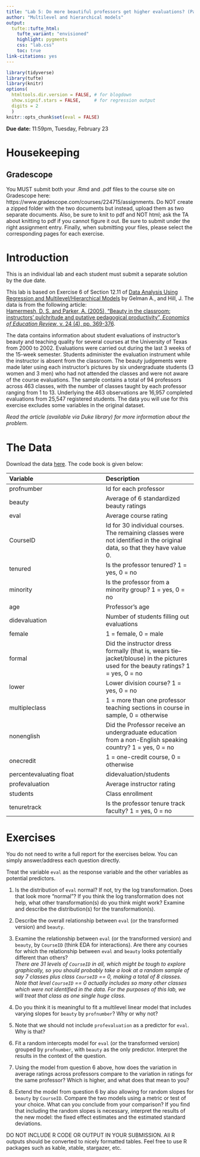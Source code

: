 ```yaml
---
title: "Lab 5: Do more beautiful professors get higher evaluations? (Part I)"
author: "Multilevel and hierarchical models"
output: 
  tufte::tufte_html:
    tufte_variant: "envisioned"
    highlight: pygments
    css: "lab.css"
    toc: true
link-citations: yes
---
```


```r
library(tidyverse)
library(tufte)
library(knitr)
options(
  htmltools.dir.version = FALSE, # for blogdown
  show.signif.stars = FALSE,     # for regression output
  digits = 2
  )
knitr::opts_chunk$set(eval = FALSE)
```


**Due date:**  11:59pm, Tuesday, February 23


# Housekeeping

<!-- ## R/RStudio -->
<!-- You all should have R and RStudio installed on your computers by now. If you do not, first install the latest version of R here: https://cran.rstudio.com (remember to select the right installer for your operating system). Next, install the latest version of RStudio here: https://www.rstudio.com/products/rstudio/download/. Scroll down to the "Installers for Supported Platforms" section and find the right installer for your operating system. -->


## Gradescope
You MUST submit both your .Rmd and .pdf files to the course site on Gradescope here: https://www.gradescope.com/courses/224715/assignments. Do NOT create a zipped folder with the two documents but instead, upload them as two separate documents. Also, be sure to knit to pdf and NOT html; ask the TA about knitting to pdf if you cannot figure it out. Be sure to submit under the right assignment entry. Finally, when submitting your files, please select the corresponding pages for each exercise.



# Introduction
This is an individual lab and each student must submit a separate solution by the due date.

This lab is based on Exercise 6 of Section 12.11 of [Data Analysis Using Regression and Multilevel/Hierarchical Models](https://www.amazon.com/gp/product/052168689X/ref=as_li_qf_sp_asin_il_tl?ie=UTF8&camp=1789&creative=9325&creativeASIN=052168689X&linkCode=as2&tag=andrsblog0f-20&linkId=PX5B5V6ZPCT2UIYV) by Gelman A., and Hill, J. The data is from the following article:  
[Hamermesh, D. S. and Parker, A. (2005), "Beauty in the classroom: instructors' pulchritude and putative pedagogical productivity", *Economics of Education Review*, v. 24 (4), pp. 369-376](https://www.sciencedirect.com/science/article/pii/S0272775704001165). 

The data contains information about student evaluations of instructor's beauty and teaching quality for several courses at the University of Texas from 2000 to 2002. Evaluations were carried out during the last 3 weeks of the 15-week semester. Students administer the evaluation instrument while the instructor is absent from the classroom. The beauty judgements were made later using each instructor's pictures by six undergraduate students (3 women and 3 men) who had not attended the classes and were not aware of the course evaluations. The sample contains a total of 94 professors across 463 classes, with the number of classes taught by each professor ranging from 1 to 13. Underlying the 463 observations are 16,957 completed evaluations from 25,547 registered students. The data you will use for this exercise excludes some variables in the original dataset.

*Read the article (available via Duke library) for more information about the problem.*



# The Data

Download the data [here](https://sta-610l-s21.github.io/Course-Website/labs/data/Beauty.txt). The code book is given below:

Variable       | Description
:------------- | :------------ 
profnumber |  Id for each professor
beauty | Average of 6 standardized beauty ratings
eval | Average course rating
CourseID | Id for 30 individual courses. The remaining classes were not identified in the original data, so that they have value 0.
tenured    |  Is the professor tenured? 1 = yes, 0 = no
minority  |  Is the professor from a minority group? 1 = yes, 0 = no
age      |    Professor's age
didevaluation   |   Number of students filling out evaluations
female   |  1 = female, 0 = male
formal   | Did the instructor dress formally (that is, wears tie--jacket/blouse) in the pictures used for the beauty ratings? 1 = yes, 0 = no
lower   |  Lower division course? 1 = yes, 0 = no
multipleclass | 1 =  more than one professor teaching sections in course in sample, 0 = otherwise
nonenglish |  Did the Professor receive an undergraduate education from a non-English speaking country? 1 = yes, 0 = no
onecredit   |   1 = one-credit course, 0 = otherwise
percentevaluating float  | didevaluation/students
profevaluation | Average instructor rating
students  |  Class enrollment
tenuretrack  | Is the professor tenure track faculty? 1 = yes, 0 = no


# Exercises

You do not need to write a full report for the exercises below. You can simply answer/address each question directly.

Treat the variable `eval` as the response variable and the other variables as potential predictors.

1. Is the distribution of `eval` normal? If not, try the log transformation. Does that look more "normal"? If you think the log transformation does not help, what other transformation(s) do you think might work? Examine and describe the distribution(s) for the transformation(s).

2. Describe the overall relationship between `eval` (or the transformed version) and `beauty`. 

3. Examine the relationship between `eval` (or the transformed version) and `beauty`, by `CourseID` (think EDA for interactions). Are there any courses for which the relationship between `eval` and `beauty` looks potentially different than others?  
    *There are 31 levels of `CourseID` in all, which might be tough to explore graphically, so you should probably take a look at a random sample of say 7 classes plus class `CourseID` == 0, making a total of 8 classes. Note that level `CourseID` == 0 actually includes so many other classes which were not identified in the data. For the purposes of this lab, we will treat that class as one single huge class.*

<!-- You can use the following skeleton code to take a look at a reduced version of the data containing a random sample of 6 classes plus class `CourseID` == 0. -->
<!--     ```{r eval = FALSE} -->
<!-- set.seed(011020) #set your own seed to be able to replicate results -->
<!-- sample_courseID <- c(0,sample(1:30,6,replace=F)) -->
<!-- Data_reduced <- Data[is.element(Data$CourseID,sample_courseID),] -->
<!-- ``` -->

    
4. Do you think it is meaningful to fit a multilevel linear model that includes varying slopes for `beauty` by `profnumber`? Why or why not?

5. Note that we should not include `profevaluation` as a predictor for `eval`. Why is that?

6. Fit a random intercepts model for `eval` (or the transformed version) grouped by `profnumber`, with `beauty` as the only predictor. Interpret the results in the context of the question.

7. Using the model from question 6 above, how does the variation in average ratings across professors compare to the variation in ratings for the same professor? Which is higher, and what does that mean to you?

8. Extend the model from question 6 by also allowing for random slopes for `beauty` by `CourseID`. Compare the two models using a metric or test of your choice. What can you conclude from your comparison? If you find that including the random slopes is necessary, interpret the results of the new model: the fixed effect estimates and the estimated standard deviations. 

DO NOT INCLUDE R CODE OR OUTPUT IN YOUR SUBMISSION. All R outputs should be converted to nicely formatted tables. Feel free to use R packages such as kable, xtable, stargazer, etc.




